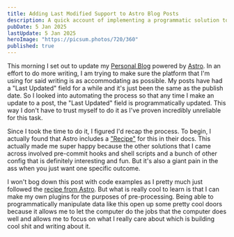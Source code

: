 ```yaml
---
title: Adding Last Modified Support to Astro Blog Posts
description: A quick account of implementing a programmatic solution to modifying dates in blog posts
pubDate: 5 Jan 2025
lastUpdate: 5 Jan 2025
heroImage: "https://picsum.photos/720/360"
published: true
---
```


This morning I set out to update my [Personal Blog](https://dondon.dev/) powered by [Astro](https://astro.build/). In an effort to do more writing, I am trying to make sure the platform that I'm using for said writing is as accommodating as possible. My posts have had a "Last Updated" field for a while and it's just been the same as the publish date. So I looked into automating the process so that any time I make an update to a post, the "Last Updated" field is programmatically updated. This way I don't have to trust myself to do it as I've proven incredibly unreliable for this task.

Since I took the time to do it, I figured I'd recap the process. To begin, I actually found that Astro includes a ["Recipe"](https://docs.astro.build/en/recipes/modified-time/) for this in their docs. This actually made me super happy because the other solutions that I came across involved pre-commit hooks and shell scripts and a bunch of other config that is definitely interesting and fun. But it's also a giant pain in the ass when you just want one specific outcome.

I won't bog down this post with code examples as I pretty much just followed the [recipe from Astro](https://docs.astro.build/en/recipes/modified-time/). But what is really cool to learn is that I can make my own plugins for the purposes of pre-processing. Being able to programmatically manipulate data like this open up some pretty cool doors because it allows me to let the computer do the jobs that the computer does well and allows me to focus on what I really care about which is building cool shit and writing about it.
